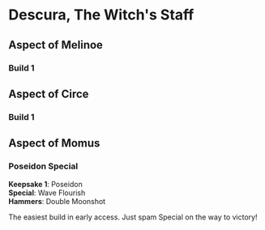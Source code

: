 # Descura, The Witch's Staff

## Aspect of Melinoe

### Build 1

## Aspect of Circe

### Build 1

## Aspect of Momus

### Poseidon Special

**Keepsake 1**: Poseidon\
**Special**: Wave Flourish\
**Hammers**: Double Moonshot

The easiest build in early access. Just spam Special on the way to victory!
